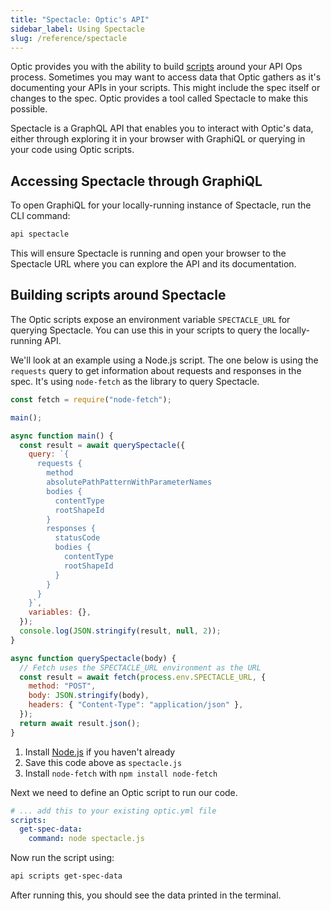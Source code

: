 ```yaml
---
title: "Spectacle: Optic's API"
sidebar_label: Using Spectacle
slug: /reference/spectacle
---
```



Optic provides you with the ability to build [scripts](/docs/apiops/scripts/) around your API Ops process. Sometimes you may want to access data that Optic gathers as it's documenting your APIs in your scripts. This might include the spec itself or changes to the spec. Optic provides a tool called Spectacle to make this possible.

Spectacle is a GraphQL API that enables you to interact with Optic's data, either through exploring it in your browser with GraphiQL or querying in your code using Optic scripts.

## Accessing Spectacle through GraphiQL

To open GraphiQL for your locally-running instance of Spectacle, run the CLI command:

```sh
api spectacle
```

This will ensure Spectacle is running and open your browser to the Spectacle URL where you can explore the API and its documentation.

## Building scripts around Spectacle

The Optic scripts expose an environment variable `SPECTACLE_URL` for querying Spectacle. You can use this in your scripts to query the locally-running API.

We'll look at an example using a Node.js script. The one below is using the `requests` query to get information about requests and responses in the spec. It's using `node-fetch` as the library to query Spectacle.

```javascript
const fetch = require("node-fetch");

main();

async function main() {
  const result = await querySpectacle({
    query: `{
      requests {
        method
        absolutePathPatternWithParameterNames
        bodies {
          contentType
          rootShapeId
        }
        responses {
          statusCode
          bodies {
            contentType
            rootShapeId
          }
        }
      }
    }`,
    variables: {},
  });
  console.log(JSON.stringify(result, null, 2));
}

async function querySpectacle(body) {
  // Fetch uses the SPECTACLE_URL environment as the URL
  const result = await fetch(process.env.SPECTACLE_URL, {
    method: "POST",
    body: JSON.stringify(body),
    headers: { "Content-Type": "application/json" },
  });
  return await result.json();
}
```

1. Install [Node.js](https://nodejs.org/en/) if you haven't already
1. Save this code above as `spectacle.js`
1. Install `node-fetch` with `npm install node-fetch`

Next we need to define an Optic script to run our code.

```yaml
# ... add this to your existing optic.yml file
scripts:
  get-spec-data:
    command: node spectacle.js
```

Now run the script using:

```sh
api scripts get-spec-data
```

After running this, you should see the data printed in the terminal.